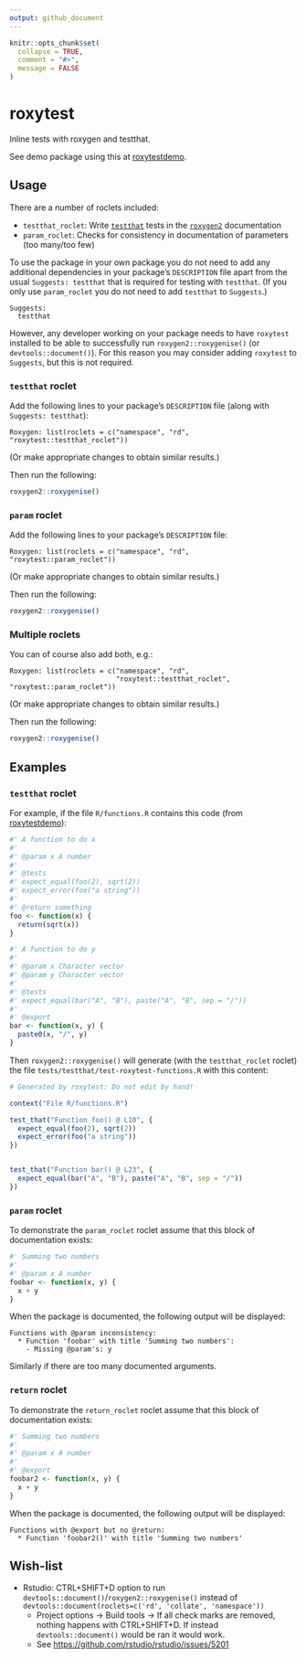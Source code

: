 ```yaml
---
output: github_document
---
```


<!-- README.md is generated from README.Rmd. Please edit only README.Rmd! -->

```r
knitr::opts_chunk$set(
  collapse = TRUE,
  comment = "#>",
  message = FALSE
)
```

# roxytest

Inline tests with roxygen and testthat.

See demo package using this at [roxytestdemo](https://github.com/mikldk/roxytestdemo).

## Usage

There are a number of roclets included:

* `testthat_roclet`: Write [`testthat`](https://testthat.r-lib.org/) tests in the [`roxygen2`](https://roxygen2.r-lib.org/) documentation
* `param_roclet`: Checks for consistency in documentation of parameters (too many/too few)

To use the package in your own package you do not need to add any additional
dependencies in your package's `DESCRIPTION` file apart from the usual
`Suggests: testthat` that is required for testing with `testthat`. (If you only
use `param_roclet` you do not need to add `testthat` to `Suggests`.)

```
Suggests:
  testthat
```

However, any developer working on your package needs to have `roxytest` installed
to be able to successfully run `roxygen2::roxygenise()` (or `devtools::document()`).
For this reason you may consider adding `roxytest` to `Suggests`, but this is
not required.

### `testthat` roclet

Add the following lines to your package's `DESCRIPTION` file (along with 
`Suggests: testthat`):
```
Roxygen: list(roclets = c("namespace", "rd", "roxytest::testthat_roclet"))
```
(Or make appropriate changes to obtain similar results.) 

Then run the following:
```r
roxygen2::roxygenise()
```

### `param` roclet

Add the following lines to your package's `DESCRIPTION` file:
```
Roxygen: list(roclets = c("namespace", "rd", "roxytest::param_roclet"))
```
(Or make appropriate changes to obtain similar results.) 

Then run the following:
```r
roxygen2::roxygenise()
```

### Multiple roclets

You can of course also add both, e.g.:

```
Roxygen: list(roclets = c("namespace", "rd", 
                          "roxytest::testthat_roclet", "roxytest::param_roclet"))
```
(Or make appropriate changes to obtain similar results.) 

Then run the following:
```r
roxygen2::roxygenise()
```


## Examples

### `testthat` roclet

For example, if the file `R/functions.R` contains this code (from [roxytestdemo](https://github.com/mikldk/roxytestdemo)):

```r
#' A function to do x
#' 
#' @param x A number
#' 
#' @tests 
#' expect_equal(foo(2), sqrt(2))
#' expect_error(foo("a string"))
#' 
#' @return something
foo <- function(x) {
  return(sqrt(x))
}

#' A function to do y
#' 
#' @param x Character vector
#' @param y Character vector
#' 
#' @tests 
#' expect_equal(bar("A", "B"), paste("A", "B", sep = "/"))
#' 
#' @export
bar <- function(x, y) {
  paste0(x, "/", y)
}
```

Then `roxygen2::roxygenise()` will generate (with the `testthat_roclet` roclet) 
the file `tests/testthat/test-roxytest-functions.R` with this content:

```r
# Generated by roxytest: Do not edit by hand!

context("File R/functions.R")

test_that("Function foo() @ L10", {
  expect_equal(foo(2), sqrt(2))
  expect_error(foo("a string"))
})


test_that("Function bar() @ L23", {
  expect_equal(bar("A", "B"), paste("A", "B", sep = "/"))
})
```

### `param` roclet

To demonstrate the `param_roclet` roclet assume that this block of documentation exists:

```r
#' Summing two numbers
#'
#' @param x A number
foobar <- function(x, y) {
  x + y
}
```

When the package is documented, the following output will be displayed:

```
Functions with @param inconsistency:
  * Function 'foobar' with title 'Summing two numbers': 
    - Missing @param's: y
```

Similarly if there are too many documented arguments.


### `return` roclet

To demonstrate the `return_roclet` roclet assume that this block of documentation exists:

```r
#' Summing two numbers
#'
#' @param x A number
#' 
#' @export
foobar2 <- function(x, y) {
  x + y
}
```

When the package is documented, the following output will be displayed:

```
Functions with @export but no @return:
  * Function 'foobar2()' with title 'Summing two numbers'
```

## Wish-list


* Rstudio: CTRL+SHIFT+D option to run `devtools::document()`/`roxygen2::roxygenise()` instead of `devtools::document(roclets=c('rd', 'collate', 'namespace'))`
    + Project options -> Build tools -> If all check marks are removed, nothing happens with CTRL+SHIFT+D. If instead `devtools::document()` would be ran it would work.
    + See <https://github.com/rstudio/rstudio/issues/5201>

